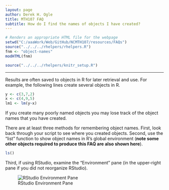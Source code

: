 ```yaml
---
layout: page
author: Derek H. Ogle
title: MTH107 FAQ
subtitle: How do I find the names of objects I have created?
---
```


```r
# Renders an appropriate HTML file for the webpage
setwd("C:/aaaWork/Web/GitHub/NCMTH107/resources/FAQs")
source("../../../rhelpers/rhelpers.R")
fnm <- "object-names"
modHTML(fnm)
```

```r
source("../../../rhelpers/knitr_setup.R")
```

----

Results are often saved to objects in R for later retrieval and use.  For example, the following lines create several objects in R.
```r
y <- c(3,7,2)
x <- c(4,9,5)
lm1 <- lm(y~x)
```

If you create many poorly named objects you may lose track of the object names that you have created.

There are at least three methods for remembering object names.  First, look back through your script to see where you created objects.  Second, use the "list" function to show object names in R's global environment (**note some other objects required to produce this FAQ are also shown here**).
```r
ls()
```

Third, if using RStudio, examine the "Environment" pane (in the upper-right pane if you did not reorganize RStudio).

![RStudio Environment Pane](Figs/objects-in-RStudio-Environment-Pane.PNG)
